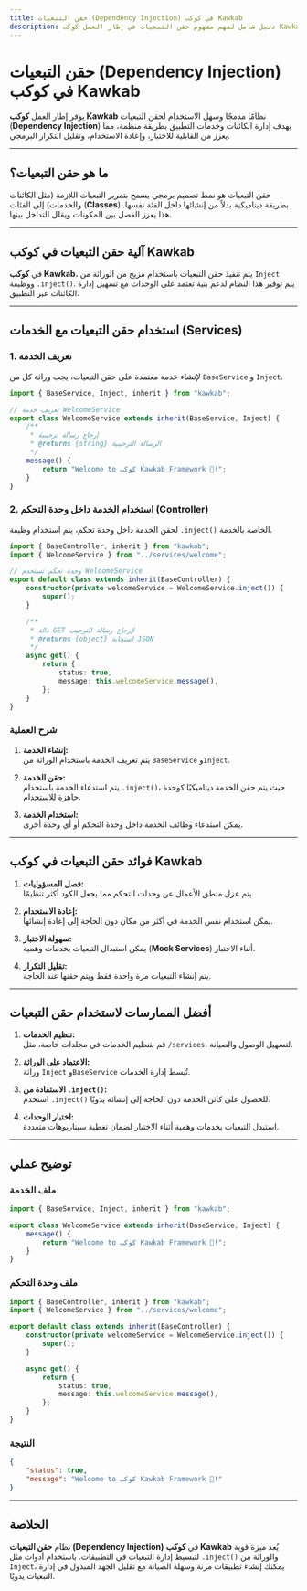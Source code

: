 ```yaml
---
title: حقن التبعيات (Dependency Injection) في كوكب Kawkab
description: دليل شامل لفهم مفهوم حقن التبعيات في إطار العمل كوكب Kawkab وكيفية استخدامه في التطبيقات.
---
```


# **حقن التبعيات (Dependency Injection) في كوكب Kawkab**

يوفر إطار العمل **كوكب Kawkab** نظامًا مدمجًا وسهل الاستخدام لحقن التبعيات (**Dependency Injection**) بهدف إدارة الكائنات وخدمات التطبيق بطريقة منظمة، مما يعزز من القابلية للاختبار، وإعادة الاستخدام، وتقليل التكرار البرمجي.

---

## **ما هو حقن التبعيات؟**

حقن التبعيات هو نمط تصميم برمجي يسمح بتمرير التبعيات اللازمة (مثل الكائنات والخدمات) إلى الفئات (**Classes**) بطريقة ديناميكية بدلاً من إنشائها داخل الفئة نفسها. هذا يعزز الفصل بين المكونات ويقلل التداخل بينها.

---

## **آلية حقن التبعيات في كوكب Kawkab**

في **كوكب Kawkab**، يتم تنفيذ حقن التبعيات باستخدام مزيج من الوراثة من `Inject` ووظيفة `.inject()`. يتم توفير هذا النظام لدعم بنية تعتمد على الوحدات مع تسهيل إدارة الكائنات عبر التطبيق.

---

## **استخدام حقن التبعيات مع الخدمات (Services)**

### **1. تعريف الخدمة**
لإنشاء خدمة معتمدة على حقن التبعيات، يجب وراثة كل من `BaseService` و `Inject`.

```ts
import { BaseService, Inject, inherit } from "kawkab";

// تعريف خدمة WelcomeService
export class WelcomeService extends inherit(BaseService, Inject) {
    /**
     * إرجاع رسالة ترحيبية
     * @returns {string} الرسالة الترحيبية
     */
    message() {
        return "Welcome to كوكب Kawkab Framework 🚀!";
    }
}
```

### **2. استخدام الخدمة داخل وحدة التحكم (Controller)**
لحقن الخدمة داخل وحدة تحكم، يتم استخدام وظيفة `.inject()` الخاصة بالخدمة.

```ts
import { BaseController, inherit } from "kawkab";
import { WelcomeService } from "../services/welcome";

// وحدة تحكم تستخدم WelcomeService
export default class extends inherit(BaseController) {
    constructor(private welcomeService = WelcomeService.inject()) {
        super();
    }

    /**
     * دالة GET لإرجاع رسالة الترحيب
     * @returns {object} استجابة JSON
     */
    async get() {
        return {
            status: true,
            message: this.welcomeService.message(),
        };
    }
}
```

### **شرح العملية**
1. **إنشاء الخدمة:**  
   يتم تعريف الخدمة باستخدام الوراثة من `BaseService` و`Inject`.
   
2. **حقن الخدمة:**  
   يتم استدعاء الخدمة باستخدام `.inject()`، حيث يتم حقن الخدمة ديناميكيًا كوحدة جاهزة للاستخدام.

3. **استخدام الخدمة:**  
   يمكن استدعاء وظائف الخدمة داخل وحدة التحكم أو أي وحدة أخرى.

---

## **فوائد حقن التبعيات في كوكب Kawkab**

1. **فصل المسؤوليات:**  
   يتم عزل منطق الأعمال عن وحدات التحكم مما يجعل الكود أكثر تنظيمًا.

2. **إعادة الاستخدام:**  
   يمكن استخدام نفس الخدمة في أكثر من مكان دون الحاجة إلى إعادة إنشائها.

3. **سهولة الاختبار:**  
   يمكن استبدال التبعيات بخدمات وهمية (**Mock Services**) أثناء الاختبار.

4. **تقليل التكرار:**  
   يتم إنشاء التبعيات مرة واحدة فقط ويتم حقنها عند الحاجة.

---

## **أفضل الممارسات لاستخدام حقن التبعيات**

1. **تنظيم الخدمات:**  
   قم بتنظيم الخدمات في مجلدات خاصة، مثل `/services`، لتسهيل الوصول والصيانة.

2. **الاعتماد على الوراثة:**  
   وراثة `Inject` و`BaseService` تُبسط إدارة الخدمات.

3. **الاستفادة من `.inject()`:**  
   استخدم `.inject()` للحصول على كائن الخدمة دون الحاجة إلى إنشائه يدويًا.

4. **اختبار الوحدات:**  
   استبدل التبعيات بخدمات وهمية أثناء الاختبار لضمان تغطية سيناريوهات متعددة.

---

## **توضيح عملي**

### **ملف الخدمة**
```ts
import { BaseService, Inject, inherit } from "kawkab";

export class WelcomeService extends inherit(BaseService, Inject) {
    message() {
        return "Welcome to كوكب Kawkab Framework 🚀!";
    }
}
```

### **ملف وحدة التحكم**
```ts
import { BaseController, inherit } from "kawkab";
import { WelcomeService } from "../services/welcome";

export default class extends inherit(BaseController) {
    constructor(private welcomeService = WelcomeService.inject()) {
        super();
    }

    async get() {
        return {
            status: true,
            message: this.welcomeService.message(),
        };
    }
}
```

### **النتيجة**

```json
{
    "status": true,
    "message": "Welcome to كوكب Kawkab Framework 🚀!"
}
```

---

## **الخلاصة**

نظام **حقن التبعيات (Dependency Injection)** في **كوكب Kawkab** يُعد ميزة قوية لتبسيط إدارة التبعيات في التطبيقات. باستخدام أدوات مثل `.inject()` والوراثة من `Inject`، يمكنك إنشاء تطبيقات مرنة وسهلة الصيانة مع تقليل الجهد المبذول في إدارة التبعيات يدويًا.